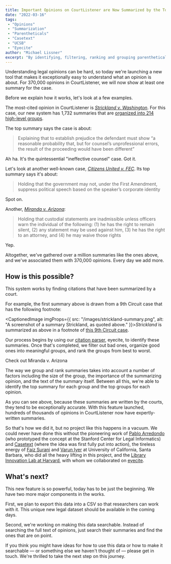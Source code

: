 ```yaml
---
title: Important Opinions on CourtListener are Now Summarized by the Top Experts — Judges
date: "2022-03-16"
tags:
 - "Opinions"
 - "Summarization"
 - "Parentheticals"
 - "Casetext"
 - "UCSB"
 - "Eyecite"
author: "Michael Lissner"
excerpt: "By identifying, filtering, ranking and grouping parentheticals, we have a powerful new tool."
---
```


<p class="lead">Understanding legal opinions can be hard, so today we're launching a new tool that makes it exceptionally easy to understand what an opinion is about. For 370,000 opinions in CourtListener, we will now show at least one summary for the case.</p>

Before we explain how it works, let's look at a few examples.

The most-cited opinion in CourtListener is *[Strickland v. Washington][strickland]*. For this case, our new system has 1,732 summaries that are [organized into 214 high-level groups][strickland].

The top summary says the case is about:

> Explaining that to establish prejudice the defendant must show “a reasonable probability that, but for counsel’s unprofessional errors, the result of the proceeding would have been different”

Ah ha. It's the quintessential "ineffective counsel" case. Got it.

Let's look at another well-known case, *[Citizens United v. FEC][cu]*. Its top summary says it's about:

> Holding that the government may not, under the First Amendment, suppress political speech based on the speaker’s corporate identity

Spot on.

Another, *[Miranda v. Arizona][miranda]*:

> Holding that custodial statements are inadmissible unless officers warn the individual of the following: (1) he has the right to remain silent, (2) any statement may be used against him, (3) he has the right to an attorney, and (4) he may waive those rights

Yep.

Altogether, we've gathered over a million summaries like the ones above, and we've associated them with 370,000 opinions. Every day we add more.


## How is this possible?

This system works by finding citations that have been summarized by a court.

For example, the first summary above is drawn from a 9th Circuit case that has the following footnote:

<CaptionedImage imgProps={{
  src: "/images/strickland-summary.png",
  alt: "A screenshot of a summary Strickland, as quoted above."
}}><em>Strickland</em> is summarized as above in a footnote of <a href="https://www.courtlistener.com/opinion/4474583/joseph-rice-v-w-montgomery/">this 9th Circuit case</a>.</CaptionedImage>

Our process begins by using our [citation parser][e], eyecite, to identify these summaries. Once that's completed, we filter out bad ones, organize good ones into meaningful groups, and rank the groups from best to worst.

<PurpleButton href="https://www.courtlistener.com/opinion/107252/miranda-v-arizona/summaries/" size="lg">Check out Miranda v. Arizona</PurpleButton>

The way we group and rank summaries takes into account a number of factors including the size of the group, the importance of the summarizing opinion, and the text of the summary itself. Between all this, we're able to identify the top summary for each group and the top groups for each opinion.

As you can see above, because these summaries are written by the courts, they tend to be exceptionally accurate. With this feature launched, hundreds of thousands of opinions in CourtListener now have expertly-written summaries.

So that's how we did it, but no project like this happens in a vacuum. We could never have done this without the pioneering work of [Pablo Arredondo][pa] (who prototyped the concept at the Stanford Center for Legal Informatics) and [Casetext][ct] (where the idea was first fully put into action), the tireless energy of [Faiz Surani][f] and [Varun Iyer][v] at University of California, Santa Barbara, who did all the heavy lifting in this project, and the [Library Innovation Lab at Harvard][lil], with whom we collaborated on [eyecite][e].


## What's next?

This new feature is so powerful, today has to be just the beginning. We have two more major components in the works.

First, we plan to export this data into a CSV so that researchers can work with it. This unique new legal dataset should be available in the coming days.

Second, we're working on making this data searchable. Instead of searching the full text of opinions, just search their summaries and find the ones that are on point.

If you think you might have ideas for how to use this data or how to make it searchable — or something else we haven't thought of — please get in touch. We're thrilled to take the next step on this journey.


[cu]: https://www.courtlistener.com/opinion/1741/citizens-united-v-federal-election-comn/summaries/
[strickland]: https://www.courtlistener.com/opinion/111170/strickland-v-washington/summaries/
[e]: /open-source-tools#eyecite/
[f]: https://faizsurani.com/
[v]: https://www.linkedin.com/in/varun-m-iyer/
[miranda]: https://www.courtlistener.com/opinion/107252/miranda-v-arizona/summaries/
[ct]: https://casetext.com
[lil]: https://lil.law.harvard.edu/
[pa]: https://scholarcommons.sc.edu/sclr/vol69/iss3/7/
